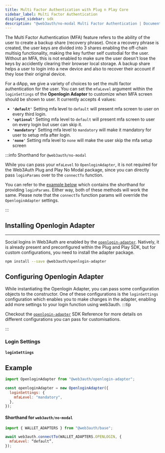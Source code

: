 ```yaml
---
title: Multi Factor Authentication with Plug n Play Core
sidebar_label: Multi Factor Authentication
displayed_sidebar: sdk
description: "@web3auth/no-modal Multi Factor Authentication | Documentation - Web3Auth"
---
```



The Multi Factor Authentication (MFA) feature refers to the ability of the user to create a backup share (recovery phrase). Once a recovery phrase is
created, the user keys are divided into 3 shares enabling the off-chain multisig functionality, making the key further self custodial for the user.
Without an MFA, this is not enabled to make sure the user doesn't lose the keys by accidently clearing their browser local storage. A backup share
helps a user to login into a new device and also to recover their account if they lose their original device.

For a dApp, we give a variety of choices to set the multi factor authentication for the user. You can set the `mfaLevel` argument within the
`loginSettings` of the **Openlogin Adapter** to customize when MFA screen should be shown to user. It currently accepts 4 values:

- **`'default'`** Setting mfa level to `default` will present mfa screen to user on every third login.
- **`'optional'`** Setting mfa level to `default` will present mfa screen to user on every login but user can skip it.
- **`'mandatory'`** Setting mfa level to `mandatory` will make it mandatory for user to setup mfa after login.
- **`'none'`** Setting mfa level to `none` will make the user skip the mfa setup screen

:::info Shorthand for `@web3auth/no-modal`

While you can pass your `mfaLevel` to `OpenloginAdapter`, it is not required for the Web3Auth Plug and Play No Modal package, since you can directly
pass `loginParams` over to the `connectTo` function.

You can refer to the [example below](#shorthand-for-web3authcore) which contains the shorthand for providing `loginParams`. Either way, both of these
methods will work the same. Please note that the `connectTo` function params will override the `OpenloginAdapter` settings.

:::

## Installing Openlogin Adapter

---

Social logins in Web3Auth are enabled by the [`openlogin-adapter`](/sdk/pnp/web/openlogin). Natively, it is already present and preconfigured within
the Plug and Play SDK, but for custom configurations, you need to install the adapter package.

```bash npm2yarn
npm install --save @web3auth/openlogin-adapter
```

## Configuring Openlogin Adapter

While instantiating the Openlogin Adapter, you can pass some configuration objects to the constructor. One of these configurations is the
`loginSettings` configuration which enables you to make changes in the adapter, enabling add more settings to your login function using web3auth.
:::tip

Checkout the [`openlogin-adapter`](/sdk/pnp/web/openlogin) SDK Reference for more details on different configurations you can pass for customisations.

:::

### Login Settings

#### `loginSettings`

<OpenloginLoginParams />

## Example

```js
import OpenloginAdapter from "@web3auth/openlogin-adapter";

const openloginAdapter = new OpenloginAdapter({
  loginSettings: {
    mfaLevel: "mandatory",
  },
});
```

#### Shorthand for `web3auth/no-modal`

```js
import { WALLET_ADAPTERS } from "@web3auth/base";

await web3auth.connectTo(WALLET_ADAPTERS.OPENLOGIN, {
  mfaLevel: “default”,
});
```
